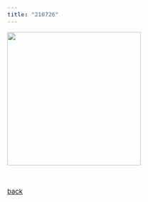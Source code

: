 ```yaml
---
title: "210726"
---
```

<style type="text/css">

body, td {
   font-size: 15px;
}
pre {
  font-size: 15px
}
</style>


![](../pic/210726.jpg){width=300}



&nbsp;&nbsp;

[back](../misc.html)